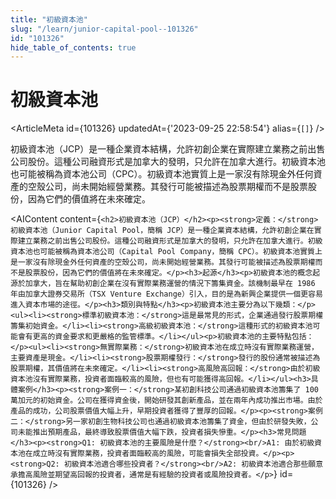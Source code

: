 ```yaml
---
title: "初級資本池"
slug: "/learn/junior-capital-pool--101326"
id: "101326"
hide_table_of_contents: true
---
```



# 初級資本池

<ArticleMeta id={101326} updatedAt={'2023-09-25 22:58:54'} alias={`[]`} />
<div className='border-solid border-b border-t-0 my-4 border-[var(--ifm-color-gray-300)]' />

初級資本池（JCP）是一種企業資本結構，允許初創企業在實際建立業務之前出售公司股份。這種公司融資形式是加拿大的發明，只允許在加拿大進行。初級資本池也可能被稱為資本池公司（CPC）。初級資本池實質上是一家沒有除現金外任何資產的空殼公司，尚未開始經營業務。其發行可能被描述為股票期權而不是股票股份，因為它們的價值將在未來確定。

<AIContent content={`<h2>初級資本池（JCP）</h2><p><strong>定義：</strong>初級資本池（Junior Capital Pool，簡稱 JCP）是一種企業資本結構，允許初創企業在實際建立業務之前出售公司股份。這種公司融資形式是加拿大的發明，只允許在加拿大進行。初級資本池也可能被稱為資本池公司（Capital Pool Company，簡稱 CPC）。初級資本池實質上是一家沒有除現金外任何資產的空殼公司，尚未開始經營業務。其發行可能被描述為股票期權而不是股票股份，因為它們的價值將在未來確定。</p><h3>起源</h3><p>初級資本池的概念起源於加拿大，旨在幫助初創企業在沒有實際業務運營的情況下籌集資金。該機制最早在 1986 年由加拿大證券交易所（TSX Venture Exchange）引入，目的是為新興企業提供一個更容易進入資本市場的途徑。</p><h3>類別與特點</h3><p>初級資本池主要分為以下幾類：</p><ul><li><strong>標準初級資本池：</strong>這是最常見的形式，企業通過發行股票期權籌集初始資金。</li><li><strong>高級初級資本池：</strong>這種形式的初級資本池可能會有更高的資金要求和更嚴格的監管標準。</li></ul><p>初級資本池的主要特點包括：</p><ul><li><strong>無實際業務：</strong>初級資本池在成立時沒有實際業務運營，主要資產是現金。</li><li><strong>股票期權發行：</strong>發行的股份通常被描述為股票期權，其價值將在未來確定。</li><li><strong>高風險高回報：</strong>由於初級資本池沒有實際業務，投資者面臨較高的風險，但也有可能獲得高回報。</li></ul><h3>具體案例</h3><p><strong>案例一：</strong>某初創科技公司通過初級資本池籌集了 100 萬加元的初始資金。公司在獲得資金後，開始研發其創新產品，並在兩年內成功推出市場。由於產品的成功，公司股票價值大幅上升，早期投資者獲得了豐厚的回報。</p><p><strong>案例二：</strong>另一家初創生物科技公司也通過初級資本池籌集了資金，但由於研發失敗，公司未能推出預期產品，最終導致股票價值大幅下跌，投資者損失慘重。</p><h3>常見問題</h3><p><strong>Q1: 初級資本池的主要風險是什麼？</strong><br/>A1: 由於初級資本池在成立時沒有實際業務，投資者面臨較高的風險，可能會損失全部投資。</p><p><strong>Q2: 初級資本池適合哪些投資者？</strong><br/>A2: 初級資本池適合那些願意承擔高風險並期望高回報的投資者，通常是有經驗的投資者或風險投資者。</p>`} id={101326} />
